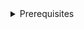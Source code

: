 
<details>
<summary>Prerequisites</summary>
- Node 18 or higher
- A package manager such as NPM or PNPM
- <LinkOut href='https://www.npmjs.com/package/@interledger/open-payments'>
    Open Payments SDK
  </LinkOut>

**Additional configuration**

Add `"type": "module"` to `package.json`

</details>
